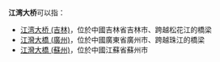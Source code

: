 '''江湾大桥'''可以指：
*[[江湾大桥_(吉林)|江湾大桥 (吉林)]]，位於中國吉林省吉林市、跨越松花江的橋梁
*[[江灣大橋_(廣州)|江灣大橋 (廣州)]]，位於中國廣東省廣州市、跨越珠江的橋梁
*[[江灣大橋_(蘇州)|江灣大橋 (蘇州)]]，位於中國江蘇省蘇州市
{{dab|J|cat=四字橋梁消歧義}}
